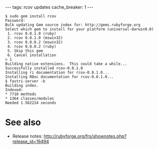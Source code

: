 ---
tags: rcov updates
cache_breaker: 1
---
<pre>$ sudo gem install rcov
Password:
Bulk updating Gem source index for: http://gems.rubyforge.org
Select which gem to install for your platform (universal-darwin9.0)
 1. rcov 0.8.1.0 (ruby)
 2. rcov 0.8.1.0 (mswin32)
 3. rcov 0.8.0.2 (mswin32)
 4. rcov 0.8.0.2 (ruby)
 5. Skip this gem
 6. Cancel installation
> 1
Building native extensions.  This could take a while...
Successfully installed rcov-0.8.1.0
Installing ri documentation for rcov-0.8.1.0...
Installing RDoc documentation for rcov-0.8.1.0...
$ fastri-server -b
Building index.
Indexed:
* 7710 methods
* 1364 classes/modules
Needed 1.562214 seconds</pre>

= See also =

* Release notes: http://rubyforge.org/frs/shownotes.php?release_id=16494
